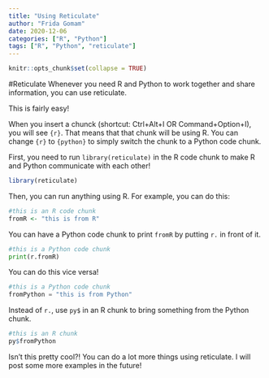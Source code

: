```yaml
---
title: "Using Reticulate"
author: "Frida Gomam"
date: 2020-12-06
categories: ["R", "Python"]
tags: ["R", "Python", "reticulate"]
---
```


```r
knitr::opts_chunk$set(collapse = TRUE)
```

#Reticulate
Whenever you need R and Python to work together and share information, you can use reticulate. 

This is fairly easy!

When you insert a chunck (shortcut: Ctrl+Alt+I OR Command+Option+I), you will see `{r}`. That means that that chunk will be using R. You can change `{r}` to `{python}` to simply switch the chunk to a Python code chunk. 

First, you need to run `library(reticulate)` in the R code chunk to make R and Python communicate with each other!

```r
library(reticulate)
```

Then, you can run anything using R. For example, you can do this:

```r
#this is an R code chunk
fromR <- "this is from R"
```

You can have a Python code chunk to print `fromR` by putting `r.` in front of it. 
```python
#this is a Python code chunk
print(r.fromR)
```

You can do this vice versa!
```python
#this is a Python code chunk
fromPython = "this is from Python"
```

Instead of `r.`, use `py$` in an R chunk to bring something from the Python chunk. 
```r
#this is an R chunk
py$fromPython
```

Isn't this pretty cool?! You can do a lot more things using reticulate. I will post some more examples in the future!

